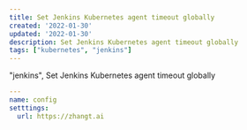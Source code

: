 ```yaml
---
title: Set Jenkins Kubernetes agent timeout globally
created: '2022-01-30'
updated: '2022-01-30'
description: Set Jenkins Kubernetes agent timeout globally
tags: ["kubernetes", "jenkins"]
---
```


"jenkins", Set Jenkins Kubernetes agent timeout globally

```yaml
---
name: config
setttings:
  url: https://zhangt.ai
```
